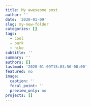 ```yaml
---
title: My aweseome post
author: ''
date: '2020-01-09'
slug: my-new-folder
categories: []
tags:
  - cool
  - bark
  - hike
subtitle: ''
summary: ''
authors: []
lastmod: '2020-01-09T15:03:56-08:00'
featured: no
image:
  caption: ''
  focal_point: ''
  preview_only: no
projects: []
---
```

